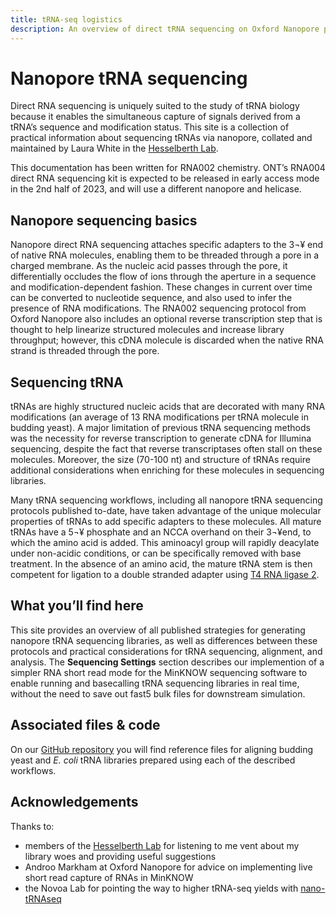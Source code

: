 ```yaml
---
title: tRNA-seq logistics
description: An overview of direct tRNA sequencing on Oxford Nanopore platforms.
---
```


# Nanopore tRNA sequencing

Direct RNA sequencing is uniquely suited to the study of tRNA biology because it enables the simultaneous capture of signals derived from a tRNA's sequence and modification status. This site is a collection of practical information about sequencing tRNAs via nanopore, collated and maintained by Laura White in the [Hesselberth Lab](https://hesselberthlab.org).

::: {.callout-warning}
This documentation has been written for RNA002 chemistry. ONT's RNA004 direct RNA sequencing kit is expected to be released in early access mode in the 2nd half of 2023, and will use a different nanopore and helicase.
:::

## Nanopore sequencing basics

 Nanopore direct RNA sequencing attaches specific adapters to the 3¬¥ end of native RNA molecules, enabling them to be threaded through a pore in a charged membrane. As the nucleic acid passes through the pore, it differentially occludes the flow of ions through the aperture in a sequence and modification-dependent fashion. These changes in current over time can be converted to nucleotide sequence, and also used to infer the presence of RNA modifications. The RNA002 sequencing protocol from Oxford Nanopore also includes an optional reverse transcription step that is thought to help linearize structured molecules and increase library throughput; however, this cDNA molecule is discarded when the native RNA strand is threaded through the pore.

## Sequencing tRNA

 tRNAs are highly structured nucleic acids that are decorated with many RNA modifications (an average of 13 RNA modifications per tRNA molecule in budding yeast). A major limitation of previous tRNA sequencing methods was the necessity for reverse transcription to generate cDNA for Illumina sequencing, despite the fact that reverse transcriptases often stall on these molecules. Moreover, the size (70-100 nt) and structure of tRNAs require additional considerations when enriching for these molecules in sequencing libraries.

 Many tRNA sequencing workflows, including all nanopore tRNA sequencing protocols published to-date, have taken advantage of the unique molecular properties of tRNAs to add specific adapters to these molecules. All mature tRNAs have a 5¬¥ phosphate and an NCCA overhand on their 3¬¥end, to which the amino acid is added. This aminoacyl group will rapidly deacylate under non-acidic conditions, or can be specifically removed with base treatment. In the absence of an amino acid, the mature tRNA stem is then competent for ligation to a double stranded adapter using [T4 RNA ligase 2](https://www.neb.com/products/m0239-t4-rna-ligase-2-dsrna-ligase#Product%20Information).

## What you'll find here

This site provides an overview of all published strategies for generating nanopore tRNA sequencing libraries, as well as differences between these protocols and practical considerations for tRNA sequencing, alignment, and analysis. The **Sequencing Settings** section describes our implemention of a simpler RNA short read mode for the MinKNOW sequencing software to enable running and basecalling tRNA sequencing libraries in real time, without the need to save out fast5 bulk files for downstream simulation. 

## Associated files & code

On our [GitHub repository](https://github.com/lkwhite/trnaseq) you will find reference files for aligning budding yeast and _E. coli_ tRNA libraries prepared using each of the described workflows.

## Acknowledgements

Thanks to: 

- members of the [Hesselberth Lab](https://hesselberthlab.org) for listening to me vent about my library woes and providing useful suggestions
- Androo Markham at Oxford Nanopore for advice on implementing live short read capture of RNAs in MinKNOW
- the Novoa Lab for pointing the way to higher tRNA-seq yields with [nano-tRNAseq](https://github.com/novoalab/Nano-tRNAseq)
